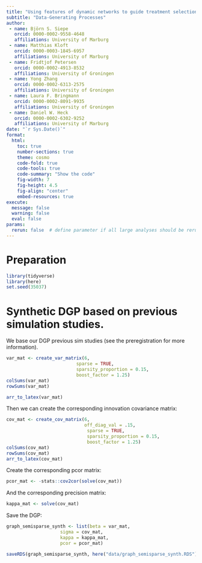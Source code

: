 ```yaml
---
title: "Using features of dynamic networks to guide treatment selection and outcome prediction"
subtitle: "Data-Generating Processes"
author: 
 - name: Björn S. Siepe
   orcid: 0000-0002-9558-4648
   affiliations: University of Marburg
 - name: Matthias Kloft
   orcid: 0000-0003-1845-6957
   affiliations: University of Marburg  
 - name: Fridtjof Petersen
   orcid: 0000-0002-4913-8532
   affiliations: University of Groningen
 - name: Yong Zhang
   orcid: 0000-0002-6313-2575
   affiliations: University of Groningen
 - name: Laura F. Bringmann
   orcid: 0000-0002-8091-9935
   affiliations: University of Groningen
 - name: Daniel W. Heck
   orcid: 0000-0002-6302-9252
   affiliations: University of Marburg
date: "`r Sys.Date()`"
format:
  html:
    toc: true
    number-sections: true
    theme: cosmo
    code-fold: true
    code-tools: true
    code-summary: "Show the code"
    fig-width: 7
    fig-height: 4.5
    fig-align: "center"
    embed-resources: true
execute:
  message: false
  warning: false
  eval: false
params:
  rerun: false  # define parameter if all large analyses should be rerun
---
```


# Preparation

```r
library(tidyverse)
library(here)
set.seed(35037)
```


# Synthetic DGP based on previous simulation studies. 
We base our DGP previous sim studies (see the preregistration for more information).
```r
var_mat <- create_var_matrix(6, 
                          sparse = TRUE,
                          sparsity_proportion = 0.15,
                          boost_factor = 1.25)
colSums(var_mat)                            
rowSums(var_mat)

arr_to_latex(var_mat)
```




Then we can create the corresponding innovation covariance matrix:
```r
cov_mat <- create_cov_matrix(6, 
                             off_diag_val = .15,
                              sparse = TRUE, 
                              sparsity_proportion = 0.15,
                              boost_factor = 1.25)
colSums(cov_mat)
rowSums(cov_mat)
arr_to_latex(cov_mat)
```

Create the corresponding pcor matrix:
```r
pcor_mat <- -stats::cov2cor(solve(cov_mat))
```

And the corresponding precision matrix: 
```r
kappa_mat <- solve(cov_mat)
```


Save the DGP:
```r
graph_semisparse_synth <- list(beta = var_mat, 
                    sigma = cov_mat, 
                    kappa = kappa_mat,
                    pcor = pcor_mat)

saveRDS(graph_semisparse_synth, here("data/graph_semisparse_synth.RDS"))
```


